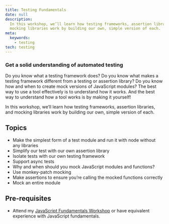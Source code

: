 ```yaml
---
title: Testing Fundamentals
date: null
description:
  In this workshop, we’ll learn how testing frameworks, assertion libraries, and
  mocking libraries work by building our own, simple version of each.
meta:
  keywords:
    - testing
tech: testing
---
```


### Get a solid understanding of automated testing

Do you know what a testing framework does? Do you know what makes a testing
framework different from a testing or assertion library? Do you know how and
when to create mock versions of JavaScript modules? The best way to use a tool
effectively is to understand how it works. And the best way to understand how a
tool works is by making it yourself!

In this workshop, we’ll learn how testing frameworks, assertion libraries, and
mocking libraries work by building our own, simple version of each.

## Topics

- Make the simplest form of a test module and run it with node without any
  libraries
- Simplify our test with our own assertion library
- Isolate tests with our own testing framework
- Support async tests
- Why and when should you mock JavaScript modules and functions?
- Use monkey-patch mocking
- Make assertions to ensure you’re calling the mocked functions correctly
- Mock an entire module

## Pre-requisites

- Attend my
  [JavaScript Fundamentals Workshop](/workshops/javascript-fundamentals) or have
  equivalent experience with JavaScript fundamentals.
